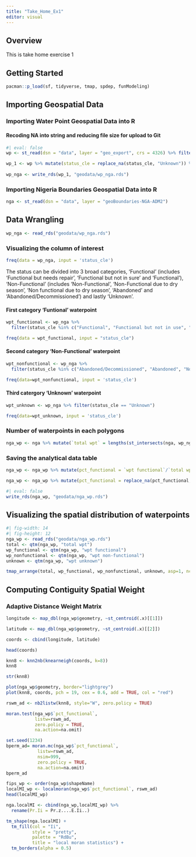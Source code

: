 ```yaml
---
title: "Take_Home_Ex1"
editor: visual
---
```


## Overview

This is take home exercise 1

## Getting Started

```r
pacman::p_load(sf, tidyverse, tmap, spdep, funModeling)
```

## Importing Geospatial Data

### Importing Water Point Geospatial Data into R

#### Recoding NA into string and reducing file size for upload to Git

```r
#| eval: false
wp <- st_read(dsn = "data", layer = "geo_export", crs = 4326) %>% filter(clean_coun == "Nigeria")

wp_1 <- wp %>% mutate(status_cle = replace_na(status_cle, "Unknown")) %>% select(3:4, 9:10, 18:23)
  
wp_nga <- write_rds(wp_1, "geodata/wp_nga.rds")
```

### Importing Nigeria Boundaries Geospatial Data into R

```r
nga <- st_read(dsn = "data", layer = "geoBoundaries-NGA-ADM2")
```

## Data Wrangling

```r
wp_nga <- read_rds("geodata/wp_nga.rds")
```

### Visualizing the column of interest

```r
freq(data = wp_nga, input = 'status_cle')
```

The status can be divided into 3 broad categories, 'Functional' (includes 'Functional but needs repair', 'Functional but not in sure' and 'Functional'), 'Non-Functional' (includes 'Non-Functional', 'Non-Functional due to dry season', 'Non functional due to dry season', 'Abandoned' and 'Abandoned/Decommissioned') and lastly 'Unknown'.

#### First category 'Funtional' waterpoint

```r
wpt_functional <- wp_nga %>%
  filter(status_cle %in% c("Functional", "Functional but not in use", "Functional but need repair"))
```

```r
freq(data = wpt_functional, input = "status_cle")
```

#### Second category 'Non-Functional' waterpoint

```r
wpt_nonfunctional <- wp_nga %>%
  filter(status_cle %in% c("Abandoned/Decommissioned", "Abandoned", "Non-Functional", "Non functional due to dry season", "Non-Functional due to dry season"))
```

```r
freq(data=wpt_nonfunctional, input = 'status_cle')
```

#### Third catergory 'Unknown' waterpoint

```r
wpt_unknown <- wp_nga %>% filter(status_cle == "Unknown")
```

```r
freq(data=wpt_unknown, input = 'status_cle')
```

### Number of waterpoints in each polygons

```r
nga_wp <- nga %>% mutate(`total wpt` = lengths(st_intersects(nga, wp_nga))) %>% mutate(`wpt functional` = lengths(st_intersects(nga, wpt_functional))) %>% mutate(`wpt non-functional` = lengths(st_intersects(nga, wpt_nonfunctional))) %>% mutate(`wpt unknown` = lengths(st_intersects(nga, wpt_unknown)))
```

### Saving the analytical data table

```r
nga_wp <- nga_wp %>% mutate(pct_functional = `wpt functional`/`total wpt`) %>% mutate(`pct_non-functional` = `wpt non-functional`/`total wpt`)
```

```r
nga_wp <- nga_wp %>% mutate(pct_functional = replace_na(pct_functional, 0)) %>% mutate(`pct_non-functional` = replace_na(`pct_non-functional`, 0))
```

```r
#| eval: false
write_rds(nga_wp, "geodata/nga_wp.rds")
```

## Visualizing the spatial distribution of waterpoints

```r
#| fig-width: 14
#| fig-height: 12
nga_wp <- read_rds("geodata/nga_wp.rds")
total <- qtm(nga_wp, "total wpt")
wp_functional <- qtm(nga_wp, "wpt functional")
wp_nonfunctional <- qtm(nga_wp, "wpt non-functional")
unknown <- qtm(nga_wp, "wpt unknown")

tmap_arrange(total, wp_functional, wp_nonfunctional, unknown, asp=1, ncol=2)
```

## Computing Contiguity Spatial Weight

### Adaptive Distance Weight Matrix

```r
longitude <- map_dbl(nga_wp$geometry, ~st_centroid(.x)[[1]])
```

```r
latitude <- map_dbl(nga_wp$geometry, ~st_centroid(.x)[[2]])
```

```r
coords <- cbind(longitude, latitude)
```

```r
head(coords)
```

```r
knn8 <- knn2nb(knearneigh(coords, k=8))
knn8
```

```r
str(knn8)
```

```r
plot(nga_wp$geometry, border="lightgrey")
plot(knn8, coords, pch = 19, cex = 0.6, add = TRUE, col = "red")
```

```r
rswm_ad <- nb2listw(knn8, style="W", zero.policy = TRUE)
```

```r
moran.test(nga_wp$`pct_functional`, 
           listw=rswm_ad, 
           zero.policy = TRUE, 
           na.action=na.omit)
```

```r
set.seed(1234)
bperm_ad= moran.mc(nga_wp$`pct_functional`, 
            listw=rswm_ad, 
            nsim=999, 
            zero.policy = TRUE, 
            na.action=na.omit)
bperm_ad
```

```r
fips_wp <- order(nga_wp$shapeName)
localMI_wp <- localmoran(nga_wp$`pct_functional`, rswm_ad)
head(localMI_wp)
```

```r
nga.localMI <- cbind(nga_wp,localMI_wp) %>%
  rename(Pr.Ii = Pr.z....E.Ii..)
```

```r
tm_shape(nga.localMI) +
  tm_fill(col = "Ii", 
          style = "pretty",
          palette = "RdBu",
          title = "local moran statistics") +
  tm_borders(alpha = 0.5)
```
